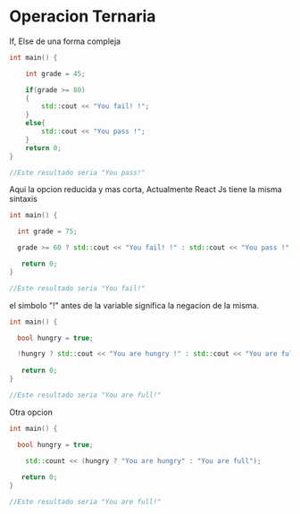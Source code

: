 # Operacion Ternaria

 If, Else de una forma compleja
```cpp
int main() {

    int grade = 45;

    if(grade >= 80)
    {
        std::cout << "You fail! !";
    }
    else{
        std::cout << "You pass !";
    }
    return 0;
}

//Este resultado seria "You pass!"
```

Aqui la opcion reducida y mas corta, 
Actualmente React Js tiene la misma sintaxis

```cpp
int main() {

  int grade = 75;

  grade >= 60 ? std::cout << "You fail! !" : std::cout << "You pass !";

   return 0;
}

//Este resultado seria "You fail!"

```

el simbolo "!" antes de la variable significa la negacion de la misma.

```cpp
int main() {

  bool hungry = true;

  !hungry ? std::cout << "You are hungry !" : std::cout << "You are full !";
   
   return 0;
}

//Este resultado seria "You are full!"

```

Otra opcion

```cpp
int main() {

  bool hungry = true;

    std::count << (hungry ? "You are hungry" : "You are full");
  
   return 0;
}

//Este resultado seria "You are full!"

